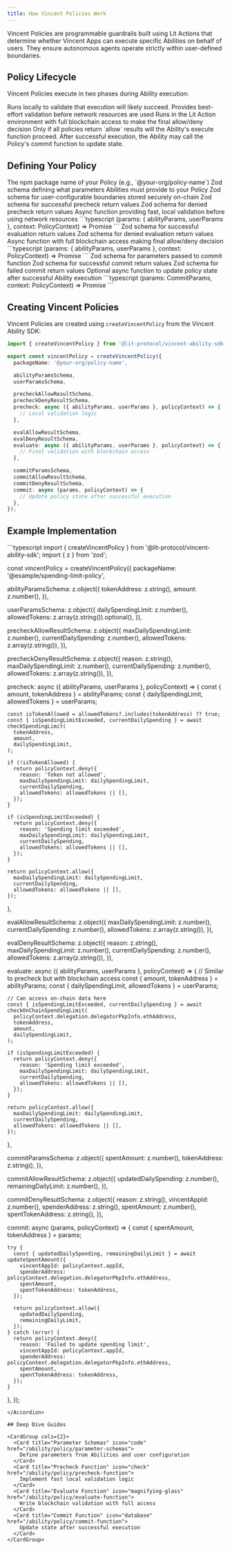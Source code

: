 ```yaml
---
title: How Vincent Policies Work
---
```


Vincent Policies are programmable guardrails built using Lit Actions that determine whether Vincent Apps can execute specific Abilities on behalf of users. They ensure autonomous agents operate strictly within user-defined boundaries.

## Policy Lifecycle

Vincent Policies execute in two phases during Ability execution:

<Steps>
  <Step title="Precheck">
    Runs locally to validate that execution will likely succeed. Provides best-effort validation before network resources are used
  </Step>

  <Step title="Evaluate">
    Runs in the Lit Action environment with full blockchain access to make the final allow/deny decision
  </Step>
</Steps>

<Note>
Only if all policies return `allow` results will the Ability's execute function proceed. After successful execution, the Ability may call the Policy's commit function to update state.
</Note>

## Defining Your Policy

<ParamField path="packageName" type="string" required>
  The npm package name of your Policy (e.g., `@your-org/policy-name`)
</ParamField>

<ParamField path="abilityParamsSchema" type="ZodSchema" required>
  Zod schema defining what parameters Abilities must provide to your Policy
</ParamField>

<ParamField path="userParamsSchema" type="ZodSchema" required>
  Zod schema for user-configurable boundaries stored securely on-chain
</ParamField>

<ParamField path="precheckAllowResultSchema" type="ZodSchema">
  Zod schema for successful precheck return values
</ParamField>

<ParamField path="precheckDenyResultSchema" type="ZodSchema">
  Zod schema for denied precheck return values
</ParamField>

<ParamField path="precheck" type="function" required>
  Async function providing fast, local validation before using network resources
  <Expandable title="function signature">
    ```typescript
    (params: { abilityParams, userParams }, context: PolicyContext) => Promise<PrecheckResult>
    ```
  </Expandable>
</ParamField>

<ParamField path="evalAllowResultSchema" type="ZodSchema">
  Zod schema for successful evaluation return values
</ParamField>

<ParamField path="evalDenyResultSchema" type="ZodSchema">
  Zod schema for denied evaluation return values
</ParamField>

<ParamField path="evaluate" type="function" required>
  Async function with full blockchain access making final allow/deny decision
  <Expandable title="function signature">
    ```typescript
    (params: { abilityParams, userParams }, context: PolicyContext) => Promise<EvaluateResult>
    ```
  </Expandable>
</ParamField>

<ParamField path="commitParamsSchema" type="ZodSchema">
  Zod schema for parameters passed to commit function
</ParamField>

<ParamField path="commitAllowResultSchema" type="ZodSchema">
  Zod schema for successful commit return values
</ParamField>

<ParamField path="commitDenyResultSchema" type="ZodSchema">
  Zod schema for failed commit return values
</ParamField>

<ParamField path="commit" type="function">
  Optional async function to update policy state after successful Ability execution
  <Expandable title="function signature">
    ```typescript
    (params: CommitParams, context: PolicyContext) => Promise<CommitResult>
    ```
  </Expandable>
</ParamField>

## Creating Vincent Policies

Vincent Policies are created using `createVincentPolicy` from the Vincent Ability SDK:

```typescript
import { createVincentPolicy } from '@lit-protocol/vincent-ability-sdk';

export const vincentPolicy = createVincentPolicy({
  packageName: '@your-org/policy-name',

  abilityParamsSchema,
  userParamsSchema,

  precheckAllowResultSchema,
  precheckDenyResultSchema,
  precheck: async ({ abilityParams, userParams }, policyContext) => {
    // Local validation logic
  },

  evalAllowResultSchema,
  evalDenyResultSchema,
  evaluate: async ({ abilityParams, userParams }, policyContext) => {
    // Final validation with blockchain access
  },

  commitParamsSchema,
  commitAllowResultSchema,
  commitDenyResultSchema,
  commit: async (params, policyContext) => {
    // Update policy state after successful execution
  },
});
```

## Example Implementation

<Accordion title="Full Spending Limit Policy">
```typescript
import { createVincentPolicy } from '@lit-protocol/vincent-ability-sdk';
import { z } from 'zod';

const vincentPolicy = createVincentPolicy({
  packageName: '@example/spending-limit-policy',

  abilityParamsSchema: z.object({
    tokenAddress: z.string(),
    amount: z.number(),
  }),

  userParamsSchema: z.object({
    dailySpendingLimit: z.number(),
    allowedTokens: z.array(z.string()).optional(),
  }),

  precheckAllowResultSchema: z.object({
    maxDailySpendingLimit: z.number(),
    currentDailySpending: z.number(),
    allowedTokens: z.array(z.string()),
  }),

  precheckDenyResultSchema: z.object({
    reason: z.string(),
    maxDailySpendingLimit: z.number(),
    currentDailySpending: z.number(),
    allowedTokens: z.array(z.string()),
  }),

  precheck: async ({ abilityParams, userParams }, policyContext) => {
    const { amount, tokenAddress } = abilityParams;
    const { dailySpendingLimit, allowedTokens } = userParams;

    const isTokenAllowed = allowedTokens?.includes(tokenAddress) ?? true;
    const { isSpendingLimitExceeded, currentDailySpending } = await checkSpendingLimit(
      tokenAddress,
      amount,
      dailySpendingLimit,
    );

    if (!isTokenAllowed) {
      return policyContext.deny({
        reason: 'Token not allowed',
        maxDailySpendingLimit: dailySpendingLimit,
        currentDailySpending,
        allowedTokens: allowedTokens || [],
      });
    }

    if (isSpendingLimitExceeded) {
      return policyContext.deny({
        reason: 'Spending limit exceeded',
        maxDailySpendingLimit: dailySpendingLimit,
        currentDailySpending,
        allowedTokens: allowedTokens || [],
      });
    }

    return policyContext.allow({
      maxDailySpendingLimit: dailySpendingLimit,
      currentDailySpending,
      allowedTokens: allowedTokens || [],
    });
  },

  evalAllowResultSchema: z.object({
    maxDailySpendingLimit: z.number(),
    currentDailySpending: z.number(),
    allowedTokens: z.array(z.string()),
  }),

  evalDenyResultSchema: z.object({
    reason: z.string(),
    maxDailySpendingLimit: z.number(),
    currentDailySpending: z.number(),
    allowedTokens: z.array(z.string()),
  }),

  evaluate: async ({ abilityParams, userParams }, policyContext) => {
    // Similar to precheck but with blockchain access
    const { amount, tokenAddress } = abilityParams;
    const { dailySpendingLimit, allowedTokens } = userParams;

    // Can access on-chain data here
    const { isSpendingLimitExceeded, currentDailySpending } = await checkOnChainSpendingLimit(
      policyContext.delegation.delegatorPkpInfo.ethAddress,
      tokenAddress,
      amount,
      dailySpendingLimit,
    );

    if (isSpendingLimitExceeded) {
      return policyContext.deny({
        reason: 'Spending limit exceeded',
        maxDailySpendingLimit: dailySpendingLimit,
        currentDailySpending,
        allowedTokens: allowedTokens || [],
      });
    }

    return policyContext.allow({
      maxDailySpendingLimit: dailySpendingLimit,
      currentDailySpending,
      allowedTokens: allowedTokens || [],
    });
  },

  commitParamsSchema: z.object({
    spentAmount: z.number(),
    tokenAddress: z.string(),
  }),

  commitAllowResultSchema: z.object({
    updatedDailySpending: z.number(),
    remainingDailyLimit: z.number(),
  }),

  commitDenyResultSchema: z.object({
    reason: z.string(),
    vincentAppId: z.number(),
    spenderAddress: z.string(),
    spentAmount: z.number(),
    spentTokenAddress: z.string(),
  }),

  commit: async (params, policyContext) => {
    const { spentAmount, tokenAddress } = params;

    try {
      const { updatedDailySpending, remainingDailyLimit } = await updateSpentAmount({
        vincentAppId: policyContext.appId,
        spenderAddress: policyContext.delegation.delegatorPkpInfo.ethAddress,
        spentAmount,
        spentTokenAddress: tokenAddress,
      });

      return policyContext.allow({
        updatedDailySpending,
        remainingDailyLimit,
      });
    } catch (error) {
      return policyContext.deny({
        reason: 'Failed to update spending limit',
        vincentAppId: policyContext.appId,
        spenderAddress: policyContext.delegation.delegatorPkpInfo.ethAddress,
        spentAmount,
        spentTokenAddress: tokenAddress,
      });
    }
  },
});
```
</Accordion>

## Deep Dive Guides

<CardGroup cols={2}>
  <Card title="Parameter Schemas" icon="code" href="/ability/policy/parameter-schemas">
    Define parameters from Abilities and user configuration
  </Card>
  <Card title="Precheck Function" icon="check" href="/ability/policy/precheck-function">
    Implement fast local validation logic
  </Card>
  <Card title="Evaluate Function" icon="magnifying-glass" href="/ability/policy/evaluate-function">
    Write blockchain validation with full access
  </Card>
  <Card title="Commit Function" icon="database" href="/ability/policy/commit-function">
    Update state after successful execution
  </Card>
</CardGroup>